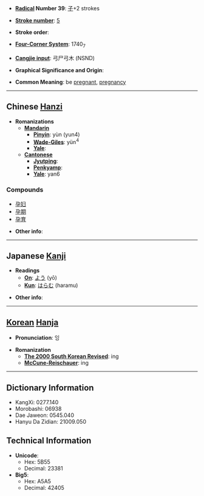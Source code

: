 * '''[[Wiktionary:Chinese radical index| Radical]] Number 39''': [[Wiktionary:Chinese radical index 子|子]]+2 strokes

* '''[[Wiktionary:Chinese total strokes index|Stroke number]]''': [[Wiktionary:Chinese total strokes index 5|5]]

* '''Stroke order''': 

* '''[[Wiktionary:Chinese four corner index|Four-Corner System]]''': 1740<sub>7</sub>

* '''[[Wiktionary:Chinese Cangjie index|Cangjie input]]''': 弓尸弓木 (NSND)

* '''Graphical Significance and Origin''': 

* '''Common Meaning''': be [[pregnant]], [[pregnancy]]

----

== Chinese [[Hanzi]] ==

* '''Romanizations'''
** '''[[Mandarin]]'''
*** '''[[Pinyin]]''': yùn (yun4)
*** '''[[Wade-Giles]]''': yün<sup>4</sup>
*** '''[[Yale]]''': 
** '''[[Cantonese]]'''
*** '''[[Jyutping]]''':
*** '''[[Penkyamp]]''': 
*** '''[[Yale]]''': yan6

===Compounds===
*[[孕妇]]
*[[孕期]]
*[[孕育]]

* '''Other info''': 

----

== Japanese [[Kanji]] ==

* '''Readings'''
** '''[[On]]''': [[よう]] (yō)
** '''[[Kun]]''': [[はらむ]] (haramu)

* '''Other info''':  

----

== [[Korean]] [[Hanja]] ==

* '''Pronunciation''': 잉

* '''Romanization'''
** '''[[The 2000 South Korean Revised Romanization|The 2000 South Korean Revised]]''': ing
** '''[[McCune-Reischauer]]''': ing

----

== Dictionary Information ==

* KangXi: 0277.140
* Morobashi: 06938
* Dae Jaweon: 0545.040
* Hanyu Da Zidian: 21009.050

== Technical Information ==

* '''Unicode''':
** Hex: 5B55
** Decimal: 23381
* '''Big5''':
** Hex: A5A5
** Decimal: 42405